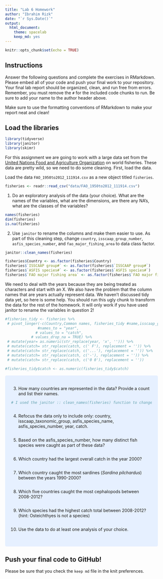 ```yaml
---
title: "Lab 6 Homework"
author: "Ibrahim Rizk"
date: "`r Sys.Date()`"
output:
  html_document: 
    theme: spacelab
    keep_md: yes
---
```


```r
knitr::opts_chunk$set(echo = TRUE)
```

## Instructions
Answer the following questions and complete the exercises in RMarkdown. Please embed all of your code and push your final work to your repository. Your final lab report should be organized, clean, and run free from errors. Remember, you must remove the `#` for the included code chunks to run. Be sure to add your name to the author header above.  

Make sure to use the formatting conventions of RMarkdown to make your report neat and clean!  

## Load the libraries
```r
library(tidyverse)
library(janitor)
library(skimr)
```

For this assignment we are going to work with a large data set from the [United Nations Food and Agriculture Organization](http://www.fao.org/about/en/) on world fisheries. These data are pretty wild, so we need to do some cleaning. First, load the data.  

Load the data `FAO_1950to2012_111914.csv` as a new object titled `fisheries`.
```r
fisheries <- readr::read_csv("data/FAO_1950to2012_111914.csv")
```

1. Do an exploratory analysis of the data (your choice). What are the names of the variables, what are the dimensions, are there any NA's, what are the classes of the variables?  
```r
names(fisheries)
dim(fisheries)
is.na(fisheries)
```

2. Use `janitor` to rename the columns and make them easier to use. As part of this cleaning step, change `country`, `isscaap_group_number`, `asfis_species_number`, and `fao_major_fishing_area` to data class factor. 
```r
janitor::clean_names(fisheries)

```

```r
fisheries$Country <- as.factor(fisheries$Country)
fisheries$`ISSCAAP group#` <- as.factor(fisheries$`ISSCAAP group#`)
fisheries$`ASFIS species#` <- as.factor(fisheries$`ASFIS species#`)
fisheries$`FAO major fishing area` <- as.factor(fisheries$`FAO major fishing area`)
```

We need to deal with the years because they are being treated as characters and start with an X. We also have the problem that the column names that are years actually represent data. We haven't discussed tidy data yet, so here is some help. You should run this ugly chunk to transform the data for the rest of the homework. It will only work if you have used janitor to rename the variables in question 2!
```r
#fisheries_tidy <- fisheries %>% 
 # pivot_longer(-c(Country,Common names, fisheries_tidy #name,isscaap_group_number,isscaap_taxonomic_group,asfis_species_number,asfis_species_name,fao_major_fishing_area,measure),
               #names_to = "year",
              # values_to = "catch",
            # values_drop_na = TRUE) %>% 
 # mutate(year= as.numeric(str_replace(year, 'x', ''))) %>% 
 # mutate(catch= str_replace(catch, c(' F'), replacement = '')) %>% 
 # mutate(catch= str_replace(catch, c('...'), replacement = '')) %>% 
 # mutate(catch= str_replace(catch, c('-'), replacement = '')) %>% 
 # mutate(catch= str_replace(catch, c('0 0'), replacement = ''))

#fisheries_tidy$catch <- as.numeric(fisheries_tidy$catch)
```

<style>
div.blue { background-color:#e6f0ff; border-radius: 5px; padding: 20px;}
</style>
<div class = "blue">

3. How many countries are represented in the data? Provide a count and list their names.
```r
# I used the janitor :: clean_names(fisheries) function to change the names of the variables but I was unable to figure out how to change it to snake case :/
```

```r

```

4. Refocus the data only to include only: country, isscaap_taxonomic_group, asfis_species_name, asfis_species_number, year, catch.
```r

```

5. Based on the asfis_species_number, how many distinct fish species were caught as part of these data?
```r

```

6. Which country had the largest overall catch in the year 2000?
```r

```

7. Which country caught the most sardines (_Sardina pilchardus_) between the years 1990-2000?
```r

```

8. Which five countries caught the most cephalopods between 2008-2012?
```r

```

9. Which species had the highest catch total between 2008-2012? (hint: Osteichthyes is not a species)
```r

```

10. Use the data to do at least one analysis of your choice.
```r

```

</div>

## Push your final code to GitHub!
Please be sure that you check the `keep md` file in the knit preferences.   